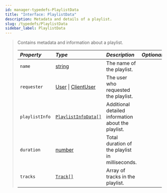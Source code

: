```yaml
---
id: manager-typedefs-PlaylistData
title: "Interface: PlaylistData"
description: Metadata and details of a playlist.
slug: /typedefs/PlaylistData
sidebar_label: PlaylistData
---
```


> Contains metadata and information about a playlist.
>  
> | <i className="fa-solid fa-hashtag"/> Property   | <i className="fa-solid fa-font"/> Type                                                                                                                             | <i className="fa-solid fa-list"/> Description       | <i className="fa-solid fa-flask"/> Optional |
> |:------------------------------------------------|:-------------------------------------------------------------------------------------------------------------------------------------------------------------------|:--------------------------------------------------- |:-------------------------------------------:|
> | `name`                                          | [string](https://developer.mozilla.org/en-US/docs/Web/JavaScript/Reference/Global_Objects/String)                                                                  | The name of the playlist.                           | <i className="fa-solid fa-xmark"/>          |
> | `requester`                                     | [User](https://discord.js.org/docs/packages/discord.js/main/User:Class) \| [ClientUser](https://discord.js.org/docs/packages/discord.js/main/ClientUser:Class) | The user who requested the playlist.                | <i className="fa-solid fa-xmark"/>          |
> | `playlistInfo`                                  | [`PlaylistInfoData[]`](./PlaylistInfoData.mdx)                                                                                                                     | Additional detailed information about the playlist. | <i className="fa-solid fa-xmark"/>          |
> | `duration`                                      | [number](https://developer.mozilla.org/en-US/docs/Web/JavaScript/Reference/Global_Objects/Number)                                                                  | Total duration of the playlist in milliseconds.     | <i className="fa-solid fa-xmark"/>          |
> | `tracks`                                        | [`Track[]`](./Track.mdx)                                                                                                                                           | Array of tracks in the playlist.                    | <i className="fa-solid fa-xmark"/>          |
